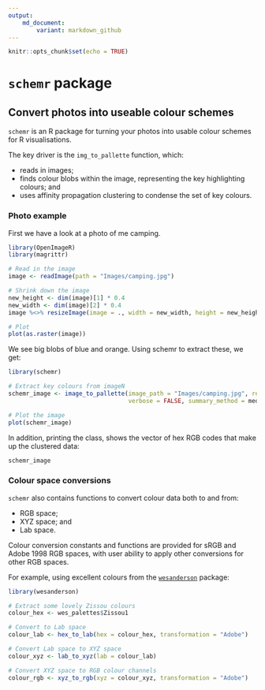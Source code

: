 ```yaml
---
output: 
    md_document:
        variant: markdown_github
---
```


```r
knitr::opts_chunk$set(echo = TRUE)
```

# `schemr` package
## Convert photos into useable colour schemes

`schemr` is an R package for turning your photos into usable colour schemes for R visualisations.

The key driver is the `img_to_pallette` function, which:

- reads in images; 
- finds colour blobs within the image, representing the key highlighting colours; and
- uses affinity propagation clustering to condense the set of key colours.

### Photo example

First we have a look at a photo of me camping.
```r
library(OpenImageR)
library(magrittr)

# Read in the image
image <- readImage(path = "Images/camping.jpg")

# Shrink down the image
new_height <- dim(image)[1] * 0.4
new_width <- dim(image)[2] * 0.4
image %<>% resizeImage(image = ., width = new_width, height = new_height)

# Plot
plot(as.raster(image))

```

We see big blobs of blue and orange. Using schemr to extract these, we get:
```r
library(schemr)

# Extract key colours from imageN
schemr_image <- image_to_pallette(image_path = "Images/camping.jpg", resize_factor = 0.4,
                                  verbose = FALSE, summary_method = median)

# Plot the image
plot(schemr_image)

```

In addition, printing the class, shows the vector of hex RGB codes that make up the clustered data:

```r
schemr_image
```

### Colour space conversions

`schemr` also contains functions to convert colour data both to and from:

- RGB space; 
- XYZ space; and
- Lab space.

Colour conversion constants and functions are provided for sRGB and Adobe 1998 RGB spaces, with user ability to apply other conversions for other RGB spaces.

For example, using excellent colours from the [`wesanderson`](https://github.com/karthik/wesanderson) package:

```r
library(wesanderson)

# Extract some lovely Zissou colours
colour_hex <- wes_palettes$Zissou1

# Convert to Lab space
colour_lab <- hex_to_lab(hex = colour_hex, transformation = "Adobe")

# Convert Lab space to XYZ space
colour_xyz <- lab_to_xyz(lab = colour_lab)

# Convert XYZ space to RGB colour channels
colour_rgb <- xyz_to_rgb(xyz = colour_xyz, transformation = "Adobe")

```
